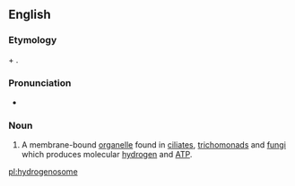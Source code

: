 ==English==


===Etymology===
{{m|en|hydrogen}} + {{m|en|-o-}} {{suffix||some|lang=en}}.

===Pronunciation===

*{{IPA|haɪdɹoʊˈdʒɛnəsoʊm|lang=en}}

===Noun===
{{en-noun}}

# {{context|cytology|lang=en}} A membrane-bound [[organelle]] found in [[ciliate]]s, [[trichomonad]]s and [[fungi]] which produces molecular [[hydrogen]] and [[ATP]].

[[pl:hydrogenosome]]